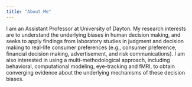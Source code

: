 ```yaml
---
title: "About Me"
---
```


I am an Assistant Professor at University of Dayton. My research interests are to understand the underlying biases in human decision making, and seeks to apply findings from laboratory studies in judgment and decision making to real-life consumer preferences (e.g., consumer preference, financial decision making, advertisement, and risk communications). I am also interested in using a multi-methodological approach, including behavioral, computational modeling, eye-tracking and fMRI, to obtain converging evidence about the underlying mechanisms of these decision biases.
